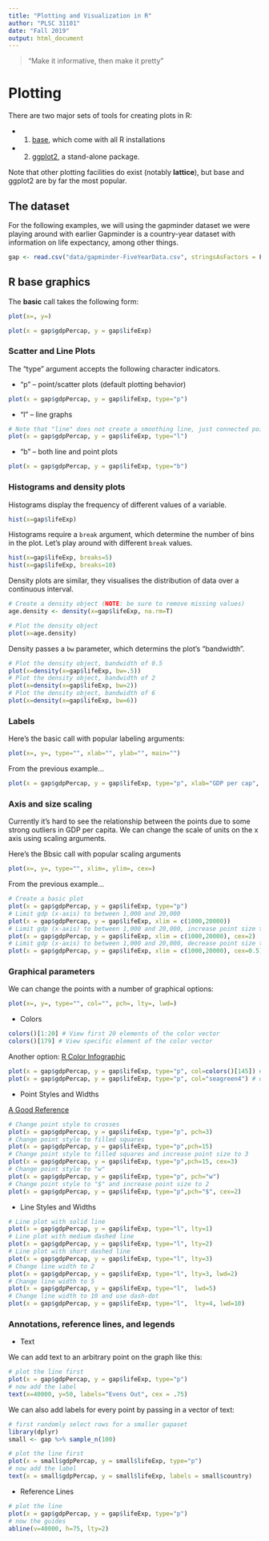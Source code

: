```yaml
---
title: "Plotting and Visualization in R"
author: "PLSC 31101"
date: "Fall 2019"
output: html_document
---
```


> "Make it informative, then make it pretty"

# Plotting

There are two major sets of tools for creating plots in R:

* 1. [base](#1-r-base-graphics), which  come with all R installations 
* 2. [ggplot2](#2-ggplot2), a stand-alone package.  

Note that other plotting facilities do exist (notably **lattice**), but base and ggplot2 are by far the most popular. 

## The dataset

For the following examples, we will using the gapminder dataset we were playing around with earlier Gapminder is a country-year dataset with information on life expectancy, among other things.

```r
gap <- read.csv("data/gapminder-FiveYearData.csv", stringsAsFactors = F)
```

## R base graphics

The **basic** call takes the following form:

```r
plot(x=, y=)
```
```r
plot(x = gap$gdpPercap, y = gap$lifeExp)
```

### Scatter and Line Plots

The "type" argument accepts the following character indicators.

* "p" -- point/scatter plots (default plotting behavior)

```r
plot(x = gap$gdpPercap, y = gap$lifeExp, type="p")
```

* "l" -- line graphs

```r
# Note that "line" does not create a smoothing line, just connected points
plot(x = gap$gdpPercap, y = gap$lifeExp, type="l") 
```

* "b" -- both line and point plots

```r
plot(x = gap$gdpPercap, y = gap$lifeExp, type="b") 
```

### Histograms and density plots

Histograms display the frequency of different values of a variable.

```r
hist(x=gap$lifeExp)
```

Histograms require a `break` argument, which determine the number of bins in the plot. Let's play around with different `break` values.

```r
hist(x=gap$lifeExp, breaks=5)
hist(x=gap$lifeExp, breaks=10)
```

Density plots are similar, they visualises the distribution of data over a continuous interval. 

```r
# Create a density object (NOTE: be sure to remove missing values)
age.density <- density(x=gap$lifeExp, na.rm=T)

# Plot the density object
plot(x=age.density)
```

Density passes a `bw` parameter, which determins the plot's "bandwidth". 

```r
# Plot the density object, bandwidth of 0.5
plot(x=density(x=gap$lifeExp, bw=.5))
# Plot the density object, bandwidth of 2
plot(x=density(x=gap$lifeExp, bw=2))
# Plot the density object, bandwidth of 6
plot(x=density(x=gap$lifeExp, bw=6)) 
```

### Labels

Here's the basic call with popular labeling arguments:

```r
plot(x=, y=, type="", xlab="", ylab="", main="") 
```

From the previous example...

```r
plot(x = gap$gdpPercap, y = gap$lifeExp, type="p", xlab="GDP per cap", ylab="Life Expectancy", main="Life Expectancy ~ GDP") # Add labels for axes and overall plot
```

### Axis and size scaling

Currently it’s hard to see the relationship between the points due to some strong outliers in GDP per capita. We can change the scale of units on the x axis using scaling arguments.

Here's the Bbsic call with popular scaling arguments

```r
plot(x=, y=, type="", xlim=, ylim=, cex=)
```

From the previous example...

```r
# Create a basic plot
plot(x = gap$gdpPercap, y = gap$lifeExp, type="p")
# Limit gdp (x-axis) to between 1,000 and 20,000
plot(x = gap$gdpPercap, y = gap$lifeExp, xlim = c(1000,20000)) 
# Limit gdp (x-axis) to between 1,000 and 20,000, increase point size to 2
plot(x = gap$gdpPercap, y = gap$lifeExp, xlim = c(1000,20000), cex=2) 
# Limit gdp (x-axis) to between 1,000 and 20,000, decrease point size to 0.5
plot(x = gap$gdpPercap, y = gap$lifeExp, xlim = c(1000,20000), cex=0.5)  
```

### Graphical parameters

We can change the points with a number of graphical options:

```r
plot(x=, y=, type="", col="", pch=, lty=, lwd=)
```

* Colors

```r
colors()[1:20] # View first 20 elements of the color vector
colors()[179] # View specific element of the color vector
```

Another option: [R Color Infographic](http://research.stowers-institute.org/efg/R/Color/Chart/ColorsChart1.jpg)
```r
plot(x = gap$gdpPercap, y = gap$lifeExp, type="p", col=colors()[145]) # or col="gold3"
plot(x = gap$gdpPercap, y = gap$lifeExp, type="p", col="seagreen4") # or col=colors()[578]
```

* Point Styles and Widths

[A Good Reference](http://www.endmemo.com/program/R/pic/pchsymbols.png)

```r
# Change point style to crosses
plot(x = gap$gdpPercap, y = gap$lifeExp, type="p", pch=3) 
# Change point style to filled squares
plot(x = gap$gdpPercap, y = gap$lifeExp, type="p",pch=15) 
# Change point style to filled squares and increase point size to 3
plot(x = gap$gdpPercap, y = gap$lifeExp, type="p",pch=15, cex=3) 
# Change point style to "w"
plot(x = gap$gdpPercap, y = gap$lifeExp, type="p", pch="w")
# Change point style to "$" and increase point size to 2
plot(x = gap$gdpPercap, y = gap$lifeExp, type="p",pch="$", cex=2) 
```

* Line Styles and Widths

```r
# Line plot with solid line
plot(x = gap$gdpPercap, y = gap$lifeExp, type="l", lty=1)
# Line plot with medium dashed line
plot(x = gap$gdpPercap, y = gap$lifeExp, type="l", lty=2)
# Line plot with short dashed line
plot(x = gap$gdpPercap, y = gap$lifeExp, type="l", lty=3)
# Change line width to 2
plot(x = gap$gdpPercap, y = gap$lifeExp, type="l", lty=3, lwd=2)
# Change line width to 5
plot(x = gap$gdpPercap, y = gap$lifeExp, type="l",  lwd=5)
# Change line width to 10 and use dash-dot
plot(x = gap$gdpPercap, y = gap$lifeExp, type="l",  lty=4, lwd=10)
```

### Annotations, reference lines, and legends

* Text

We can add text to an arbitrary point on the graph like this:

```r
# plot the line first
plot(x = gap$gdpPercap, y = gap$lifeExp, type="p")
# now add the label
text(x=40000, y=50, labels="Evens Out", cex = .75)
```

We can also add labels for every point by passing in a vector of text:

```r
# first randomly select rows for a smaller gapaset
library(dplyr)
small <- gap %>% sample_n(100)

# plot the line first
plot(x = small$gdpPercap, y = small$lifeExp, type="p")
# now add the label
text(x = small$gdpPercap, y = small$lifeExp, labels = small$country)
```

* Reference Lines

```r
# plot the line
plot(x = gap$gdpPercap, y = gap$lifeExp, type="p")
# now the guides
abline(v=40000, h=75, lty=2)
```

